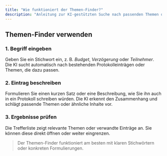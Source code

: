 ```yaml
---
title: "Wie funktioniert der Themen-Finder?"
description: "Anleitung zur KI-gestützten Suche nach passenden Themen oder Protokolleinträgen"
---
```


## Themen-Finder verwenden

### 1. Begriff eingeben  
Geben Sie ein Stichwort ein, z. B. *Budget*, *Verzögerung* oder *Teilnehmer*. Die KI sucht automatisch nach bestehenden Protokolleinträgen oder Themen, die dazu passen.

### 2. Eintrag beschreiben  
Formulieren Sie einen kurzen Satz oder eine Beschreibung, wie Sie ihn auch in ein Protokoll schreiben würden. Die KI erkennt den Zusammenhang und schlägt passende Themen oder ähnliche Inhalte vor.

### 3. Ergebnisse prüfen  
Die Trefferliste zeigt relevante Themen oder verwandte Einträge an. Sie können diese direkt öffnen oder weiter eingrenzen.

> Der Themen-Finder funktioniert am besten mit klaren Stichwörtern oder konkreten Formulierungen. 